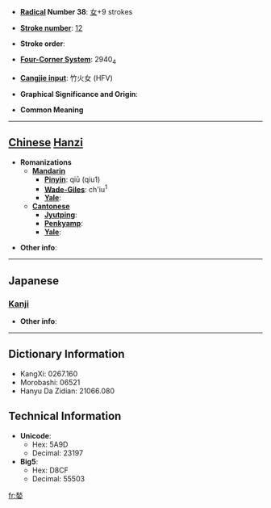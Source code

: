 * '''[[Wiktionary:Chinese radical index| Radical]] Number 38''': [[Wiktionary:Chinese radical index 女|女]]+9 strokes

* '''[[Wiktionary:Chinese total strokes index|Stroke number]]''': [[Wiktionary:Chinese total strokes index 12|12]]

* '''Stroke order''': 

* '''[[Wiktionary:Chinese four corner index|Four-Corner System]]''': 2940<sub>4</sub>

* '''[[Wiktionary:Chinese Cangjie index|Cangjie input]]''': 竹火女 (HFV)

* '''Graphical Significance and Origin''': 

* '''Common Meaning'''

----

== [[Chinese]] [[Hanzi]] ==

* '''Romanizations'''
** '''[[Mandarin]]'''
*** '''[[Pinyin]]''': qiū (qiu1)
*** '''[[Wade-Giles]]''': ch'iu<sup>1</sup>
*** '''[[Yale]]''': 
** '''[[Cantonese]]'''
*** '''[[Jyutping]]''':
*** '''[[Penkyamp]]''': 
*** '''[[Yale]]''': 

* '''Other info''': 

----

==Japanese==
===[[Kanji]]===
{{kanji|on readings=[[しゅう]] (shū), [[しゅ]] (shu)|kun readings=}}

* '''Other info''':  

----

== Dictionary Information ==

* KangXi: 0267.160
* Morobashi: 06521
* Hanyu Da Zidian: 21066.080

== Technical Information ==

* '''Unicode''':
** Hex: 5A9D
** Decimal: 23197
* '''Big5''':
** Hex: D8CF
** Decimal: 55503

[[fr:媝]]